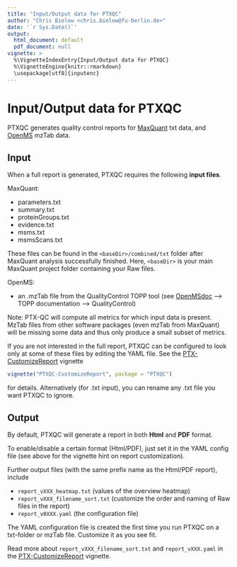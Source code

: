 ```yaml
---
title: "Input/Output data for PTXQC"
author: "Chris Bielow <chris.bielow@fu-berlin.de>"
date: '`r Sys.Date()`'
output:
  html_document: default
  pdf_document: null
vignette: >
  %\VignetteIndexEntry{Input/Output data for PTXQC}
  %\VignetteEngine{knitr::rmarkdown}
  \usepackage[utf8]{inputenc}
---
```


# Input/Output data for PTXQC

PTXQC generates quality control reports for [MaxQuant] txt data, and [OpenMS] mzTab data.

## Input

When a full report is generated, PTXQC requires the following **input files**.
  
MaxQuant:  

  - parameters.txt
  - summary.txt
  - proteinGroups.txt
  - evidence.txt
  - msms.txt
  - msmsScans.txt
  
These files can be found in the `<baseDir>/combined/txt` folder after MaxQuant analysis successfully finished.
Here, `<baseDir>` is your main MaxQuant project folder containing your Raw files.
  
OpenMS:

  - an .mzTab file from the QualityControl TOPP tool (see [OpenMSdoc] --> TOPP documentation --> QualityControl)
  
  Note: PTX-QC will compute all metrics for which input data is present. MzTab files from other software packages (even mzTab from MaxQuant) will be missing some data and thus only produce a small subset of metrics. 


If you are not interested in the full report, PTXQC can be configured to look only at some of these files by editing the YAML file. See the [PTX-CustomizeReport][Ref_VignCust] vignette
```r
vignette("PTXQC-CustomizeReport", package = "PTXQC")
```
for details. Alternatively (for .txt input), you can rename any .txt file you want PTXQC to ignore.

## Output

By default, PTXQC will generate a report in both **Html** and **PDF** format.

To enable/disable a certain format (Html/PDF), just set it in the YAML config file (see above for the vignette hint on report customization).

Further output files (with the same prefix name as the Html/PDF report), include

  - `report_vXXX_heatmap.txt` (values of the overview heatmap)
  - `report_vXXX_filename_sort.txt` (customize the order and naming of Raw files in the report)
  - `report_v0XXX.yaml` (the configuration file)
  
The YAML configuration file is created the first time you run PTXQC on a txt-folder or mzTab file. Customize it as you see fit.

Read more about `report_vXXX_filename_sort.txt` and `report_vXXX.yaml` in the [PTX-CustomizeReport][Ref_VignCust] vignette.
  

  [MaxQuant]: https://maxquant.org
  [OpenMS]: https://www.openms.de
  [OpenMSdoc]: https://abibuilder.cs.uni-tuebingen.de/archive/openms/Documentation/nightly/html/index.html
  [Ref_VignCust]: https://github.com/cbielow/PTXQC/blob/master/vignettes/PTXQC-CustomizeReport.Rmd

